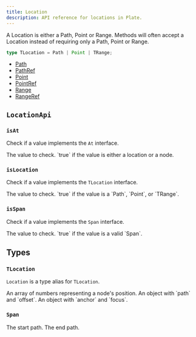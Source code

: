 ```yaml
---
title: Location
description: API reference for locations in Plate.
---
```


A Location is either a Path, Point or Range. Methods will often accept a Location instead of requiring only a Path, Point or Range.

```typescript
type TLocation = Path | Point | TRange;
```

- [Path](/docs/api/slate/path)
- [PathRef](/docs/api/slate/location-ref#pathref)
- [Point](/docs/api/slate/point)
- [PointRef](/docs/api/slate/location-ref#pointref)
- [Range](/docs/api/slate/range)
- [RangeRef](/docs/api/slate/location-ref#rangeref)

## `LocationApi`

### `isAt`

Check if a value implements the `At` interface.

<API name="isAt">
<APIParameters>
  <APIItem name="value" type="any">
    The value to check.
  </APIItem>
</APIParameters>

<APIReturns type="boolean">
  `true` if the value is either a location or a node.
</APIReturns>
</API>

### `isLocation`

Check if a value implements the `TLocation` interface.

<API name="isLocation">
<APIParameters>
  <APIItem name="value" type="any">
    The value to check.
  </APIItem>
</APIParameters>

<APIReturns type="boolean">
  `true` if the value is a `Path`, `Point`, or `TRange`.
</APIReturns>
</API>

### `isSpan`

Check if a value implements the `Span` interface.

<API name="isSpan">
<APIParameters>
  <APIItem name="value" type="any">
    The value to check.
  </APIItem>
</APIParameters>

<APIReturns type="boolean">
  `true` if the value is a valid `Span`.
</APIReturns>
</API>

## Types

### `TLocation`

`Location` is a type alias for `TLocation`.

<API name="TLocation">
  <APIAttributes>
    <APIItem name="Path" type="Path">
      An array of numbers representing a node's position.
    </APIItem>
    <APIItem name="Point" type="Point">
      An object with `path` and `offset`.
    </APIItem>
    <APIItem name="TRange" type="TRange">
      An object with `anchor` and `focus`.
    </APIItem>
  </APIAttributes>
</API>

### `Span`

<API name="Span">
  <APIAttributes>
    <APIItem name="[0]" type="Path">
      The start path.
    </APIItem>
    <APIItem name="[1]" type="Path">
      The end path.
    </APIItem>
  </APIAttributes>
</API>
